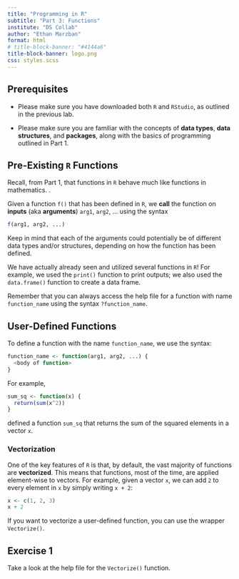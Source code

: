 ```yaml
---
title: "Programming in R"
subtitle: "Part 3: Functions"
institute: "DS Collab"
author: "Ethan Marzban"
format: html
# title-block-banner: "#4144a6"
title-block-banner: logo.png
css: styles.scss
---
```


<style>
/*-- scss:defaults --*/

.quarto-title-block .quarto-title-banner {
  background-image: url(logo.png);
  background-size: 15vw;
  background-position: left;
  background-repeat: no-repeat;
  padding-left: 10vw;
  background-origin: content-box;
}
</style>


## Prerequisites

- Please make sure you have downloaded both `R` and `RStudio`, as outlined in the previous lab.

- Please make sure you are familiar with the concepts of **data types**, **data structures**, and **packages**, along with the basics of programming outlined in Part 1.

## Pre-Existing `R` Functions

Recall, from Part 1, that functions in `R` behave much like functions in mathematics. . 

Given a function `f()` that has been defined in `R`, we **call** the function on **inputs** (aka **arguments**) `arg1`, `arg2`, ... using the syntax
```r
f(arg1, arg2, ...)
```
Keep in mind that each of the arguments could potentially be of different data types and/or structures, depending on how the function has been defined. 

We have actually already seen and utilized several functions in `R`! For example, we used the `print()` function to print outputs; we also used the `data.frame()` function to create a data frame.

:::{.callout-tip}
Remember that you can always access the help file for a function with name `function_name` using the syntax `?function_name`. 
:::


## User-Defined Functions

To define a function with the name `function_name`, we use the syntax:

```r
function_name <- function(arg1, arg2, ...) {
  <body of function>
}
```

For example,

```r
sum_sq <- function(x) {
  return(sum(x^2))
}
```
defined a function `sum_sq` that returns the sum of the squared elements in a vector `x`.

### Vectorization

One of the key features of `R` is that, by default, the vast majority of functions are **vectorized**. This means that functions, most of the time, are applied element-wise to vectors. For example, given a vector `x`, we can add `2` to every element in `x` by simply writing `x + 2`:
```r
x <- c(1, 2, 3)
x + 2
```
If you want to vectorize a user-defined function, you can use the wrapper `Vectorize()`. 


:::{.callout}
## Exercise 1

Take a look at the help file for the `Vectorize()` function.
:::
